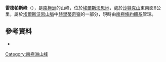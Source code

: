 {{Coord|80|28|S|81|18|W||display=title}}

'''雷德帕斯峰'''（{{lang-en|Redpath Peaks}}），是[[南極洲|南極洲]]的山峰，位於[[埃爾斯沃思地|埃爾斯沃思地]]，處於[[沙特克山|沙特克山]]東南面6公里，屬於[[埃爾斯沃思山脈|埃爾斯沃思山脈]]中[[赫里蒂奇嶺|赫里蒂奇嶺]]的一部分，現時由[[南極條約體系|南極條約體系]]管理。

==參考資料==
*{{usgs-gazetteer}}

{{DEFAULTSORT:Redpath Peaks}}
[[Category:南極洲山峰|Category:南極洲山峰]]


{{EllsworthLand-geo-stub}}
